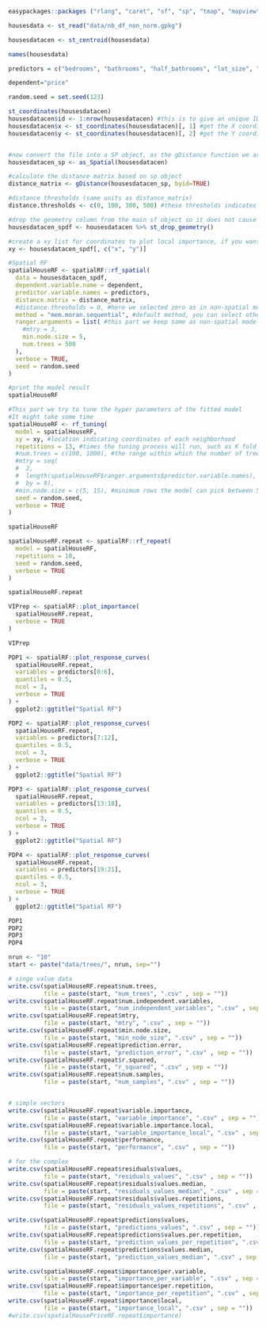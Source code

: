 ```r
easypackages::packages ("rlang", "caret", "sf", "sp", "tmap", "mapview", "car", "RColorBrewer", "tidyverse", "osmdata", "nngeo", "FNN", "rpart", "rpart.plot", "sessioninfo", "rattle", "ipred", "tidymodels", "ranger", "modelStudio", "DALEX", "DALEXtra", "vip", "pdp", "rgeos", "spatialRF")
```

```r
housesdata <- st_read("data/nb_df_non_norm.gpkg")
```



```r
housesdatacen <- st_centroid(housesdata)

```
```r
names(housesdata)

```

```r
predictors = c("bedrooms", "bathrooms", "half_bathrooms", "lot_size", "real_age", "parks", "schools", "university", "hospital", "sport_facility", "supermarket", "mall", "historic", "museum", "industry", "subway", "bus", "stadium", "airport", "high_impact.area", "low_impact.area", "service_room","balcony", "water.strorage", "air_conditioning", "pool", "furniture", "accasible_for_handicap", "first_floor", "security","parking_space", "kitchen", "garden", "roof_Garden", "gated_community")

dependent="price"
```

```r
random.seed = set.seed(123)
```

```r
st_coordinates(housesdatacen)
housesdatacen$id <- 1:nrow(housesdatacen) #this is to give an unique ID to each row
housesdatacen$x <- st_coordinates(housesdatacen)[, 1] #get the X coordinate of the point
housesdatacen$y <- st_coordinates(housesdatacen)[, 2] #get the Y coordinate of the point


#now convert the file into a SP object, as the gDistance function we are using from rgeos package can only work on SP object
housesdatacen_sp <- as_Spatial(housesdatacen)

#calculate the distance matrix based on sp object
distance_matrix <- gDistance(housesdatacen_sp, byid=TRUE)

#distance thresholds (same units as distance_matrix)
distance.thresholds <- c(0, 100, 300, 500) #these thresholds indicates when we are considering spatial pattern how far we look for neighborhoods, in this case we are going up to 500 m

#drop the geometry column from the main sf object so it does not cause issues with the spatialRF functions
housesdatacen_spdf <- housesdatacen %>% st_drop_geometry()

#create a xy list for coordinates to plot local importance, if you want check details: https://blasbenito.github.io/spatialRF/
xy <- housesdatacen_spdf[, c("x", "y")]

```

```r
#Spatial RF
spatialHouseRF <- spatialRF::rf_spatial(
  data = housesdatacen_spdf,
  dependent.variable.name = dependent,
  predictor.variable.names = predictors,
  distance.matrix = distance_matrix,
  #distance.thresholds = 0, #here we selected zero as in non-spatial model we found at multiple thresholds they all show auto-correlation
  method = "mem.moran.sequential", #default method, you can select other methods too such as mem.effect.recursive, check help for details
  ranger.arguments = list( #this part we keep same as non-spatial model
    #mtry = 3,
    min.node.size = 5,
    num.trees = 500
  ),
  verbose = TRUE,
  seed = random.seed
)

#print the model result
spatialHouseRF
```


```r
#This part we try to tune the hyper parameters of the fitted model
#It might take some time
spatialHouseRF <- rf_tuning(
  model = spatialHouseRF,
  xy = xy, #location indicating coordinates of each neighborhood 
  repetitions = 13, #times the tuning process will run, such as K fold CV, here 5 means we used 5 folds
  #num.trees = c(100, 1000), #the range within which the number of trees the model can select
  #mtry = seq(
  #  2,
  #  length(spatialHouseRF$ranger.arguments$predictor.variable.names), #number of predictors
  #  by = 9),
  #min.node.size = c(5, 15), #minimum rows the model can pick between 5 to 15
  seed = random.seed,
  verbose = TRUE
)

spatialHouseRF
```

```r
spatialHouseRF.repeat <- spatialRF::rf_repeat(
  model = spatialHouseRF, 
  repetitions = 10,
  seed = random.seed,
  verbose = TRUE
)

spatialHouseRF.repeat
```


```r
VIPrep <- spatialRF::plot_importance(
  spatialHouseRF.repeat, 
  verbose = TRUE
)

VIPrep
```

```r
PDP1 <- spatialRF::plot_response_curves(
  spatialHouseRF.repeat, 
  variables = predictors[0:6],
  quantiles = 0.5,
  ncol = 3,
  verbose = TRUE
) + 
  ggplot2::ggtitle("Spatial RF") 

PDP2 <- spatialRF::plot_response_curves(
  spatialHouseRF.repeat, 
  variables = predictors[7:12],
  quantiles = 0.5,
  ncol = 3,
  verbose = TRUE
) + 
  ggplot2::ggtitle("Spatial RF")

PDP3 <- spatialRF::plot_response_curves(
  spatialHouseRF.repeat, 
  variables = predictors[13:18],
  quantiles = 0.5,
  ncol = 3,
  verbose = TRUE
) + 
  ggplot2::ggtitle("Spatial RF")

PDP4 <- spatialRF::plot_response_curves(
  spatialHouseRF.repeat, 
  variables = predictors[19:21],
  quantiles = 0.5,
  ncol = 3,
  verbose = TRUE
) + 
  ggplot2::ggtitle("Spatial RF")
```

```r
PDP1
PDP2
PDP3
PDP4

```



```r
nrun <- "10"
start <- paste("data/trees/", nrun, sep="")

# singe value data
write.csv(spatialHouseRF.repeat$num.trees, 
          file = paste(start, "num_trees", ".csv" , sep = ""))
write.csv(spatialHouseRF.repeat$num.independent.variables, 
          file = paste(start, "num_independent_variables", ".csv" , sep = ""))
write.csv(spatialHouseRF.repeat$mtry, 
          file = paste(start, "mtry", ".csv" , sep = ""))
write.csv(spatialHouseRF.repeat$min.node.size, 
          file = paste(start, "min_node_size", ".csv" , sep = ""))
write.csv(spatialHouseRF.repeat$prediction.error, 
          file = paste(start, "prediction_error", ".csv" , sep = ""))
write.csv(spatialHouseRF.repeat$r.squared, 
          file = paste(start, "r_squared", ".csv" , sep = ""))
write.csv(spatialHouseRF.repeat$num.samples, 
          file = paste(start, "num_samples", ".csv" , sep = ""))


# simple vectors
write.csv(spatialHouseRF.repeat$variable.importance, 
          file = paste(start, "variable_importance", ".csv" , sep = ""))
write.csv(spatialHouseRF.repeat$variable.importance.local, 
          file = paste(start, "variable_importance_local", ".csv" , sep = ""))
write.csv(spatialHouseRF.repeat$performance, 
          file = paste(start, "performance", ".csv" , sep = ""))

# for the complex
write.csv(spatialHouseRF.repeat$residuals$values, 
          file = paste(start, "residuals_values", ".csv" , sep = ""))
write.csv(spatialHouseRF.repeat$residuals$values.median, 
          file = paste(start, "residuals_values_median", ".csv" , sep = ""))
write.csv(spatialHouseRF.repeat$residuals$values.repetitions, 
          file = paste(start, "residuals_values_repetitions", ".csv" , sep = ""))

write.csv(spatialHouseRF.repeat$predictions$values, 
          file = paste(start, "predictions_values", ".csv" , sep = ""))
write.csv(spatialHouseRF.repeat$predictions$values.per.repetition, 
          file = paste(start, "prediction_values_per_repetition", ".csv" , sep = ""))
write.csv(spatialHouseRF.repeat$predictions$values.median, 
          file = paste(start, "prediction_values_median", ".csv" , sep = ""))

write.csv(spatialHouseRF.repeat$importance$per.variable, 
          file = paste(start, "importance_per_variable", ".csv" , sep = ""))
write.csv(spatialHouseRF.repeat$importance$per.repetition, 
          file = paste(start, "importance_per_repetition", ".csv" , sep = ""))
write.csv(spatialHouseRF.repeat$importance$local, 
          file = paste(start, "importance_local", ".csv" , sep = ""))
#write.csv(spatialHousePriceRF.repeat$importance)
```



